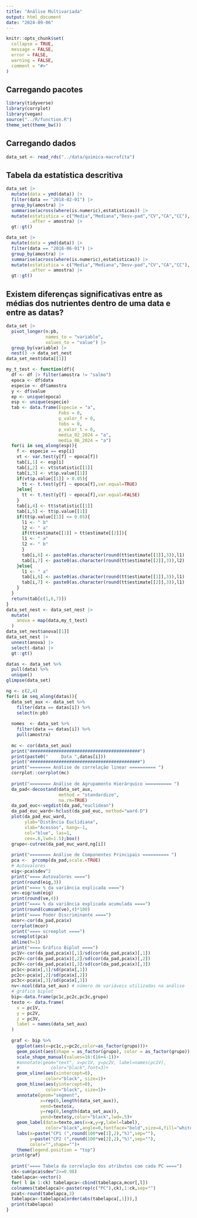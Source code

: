 ```yaml
---
title: "Análise Multivariada"
output: html_document
date: "2024-09-06"
---
```


```r
knitr::opts_chunk$set(
  collapse = TRUE,
  message = FALSE,
  error = FALSE,
  warning = FALSE,
  comment = "#>"
)
```

## Carregando pacotes

```r
library(tidyverse)
library(corrplot)
library(vegan)
source("../R/function.R")
theme_set(theme_bw())
```

## Carregando dados

```r
data_set <- read_rds("../data/quimica-macrofita")
```


## Tabela da estatística descritiva
```r
data_set |> 
  mutate(data = ymd(data)) |> 
  filter(data == "2018-02-01") |> 
  group_by(amostra) |> 
  summarise(across(where(is.numeric),estatisticas)) |> 
  mutate(estatistica = c("Media","Mediana","Desv-pad","CV","CA","CC"),
         .after = amostra) |> 
  gt::gt()
```
```r
data_set |> 
  mutate(data = ymd(data)) |> 
  filter(data == "2018-06-01") |> 
  group_by(amostra) |> 
  summarise(across(where(is.numeric),estatisticas)) |> 
  mutate(estatistica = c("Media","Mediana","Desv-pad","CV","CA","CC"),
         .after = amostra) |> 
  gt::gt()
```
## Existem diferenças significativas entre as médias dos nutrientes dentro de uma data e entre as datas?

```r
data_set |> 
  pivot_longer(n:pb, 
               names_to = "variable", 
               values_to = "value") |> 
  group_by(variable) |> 
  nest() -> data_set_nest
data_set_nest$data[[1]]

my_t_test <- function(df){
  df <- df |> filter(amostra != "salmo")
  epoca <- df$data
  especie <- df$amostra
  y <- df$value
  ep <- unique(epoca)
  esp <- unique(especie)
  tab <- data.frame(Especie = "a",
                    Fobs = 0,
                    p_valor_f = 0,
                    tobs = 0,
                    p_valor_t = 0,
                    media_02_2024 = "a",
                    media_06_2024 = "a")
  for(i in seq_along(esp)){
    f <- especie == esp[i]
    vt <- var.test(y[f] ~ epoca[f])
    tab[i,1] <- esp[i]
    tab[i,2] <- vt$statistic[[1]]
    tab[i,3] <- vt$p.value[[1]]
    if(vt$p.value[[1]] > 0.05){
      tt <- t.test(y[f] ~ epoca[f],var.equal=TRUE)
    }else{
      tt <- t.test(y[f] ~ epoca[f],var.equal=FALSE)
    }
    tab[i,4] <- tt$statistic[[1]]
    tab[i,5] <- tt$p.value[[1]]
    if(tt$p.value[[1]] <= 0.05){
      l1 <- " b"
      l2 <- " a"
      if(tt$estimate[[1]] > tt$estimate[[2]]){
      l1 <- " a"
      l2 <- " b"  
      }
      tab[i,6] <- paste0(as.character(round(tt$estimate[[1]],3)),l1) 
      tab[i,7] <- paste0(as.character(round(tt$estimate[[2]],3)),l2) 
    }else{
      l1 <- " a"
      tab[i,6] <- paste0(as.character(round(tt$estimate[[1]],3)),l1) 
      tab[i,7] <- paste0(as.character(round(tt$estimate[[2]],3)),l1) 
    }
  }
  return(tab[c(1,6,7)])
}
data_set_nest <- data_set_nest |> 
  mutate(
    anova = map(data,my_t_test)
  )
data_set_nest$anova[[1]]
data_set_nest |> 
  unnest(anova) |> 
  select(-data) |> 
  gt::gt()
```


```r
datas <- data_set %>% 
  pull(data) %>% 
  unique()
glimpse(data_set)
```


```r
ng <- c(2,4)
for(i in seq_along(datas)){
  data_set_aux <- data_set %>% 
    filter(data == datas[i]) %>% 
    select(n:pb)
  
  nomes  <- data_set %>% 
    filter(data == datas[i]) %>%  
    pull(amostra)
  
  mc <- cor(data_set_aux)
  print("##########################################")
  print(paste0("     Data ",datas[i]))
  print("##########################################")
  print("======== Análise de correlação linear ========== ")
  corrplot::corrplot(mc)
  
  print("======== Análise de Agrupamento Hierárquico ========== ")
  da_pad<-decostand(data_set_aux, 
                    method = "standardize",
                    na.rm=TRUE)
  da_pad_euc<-vegdist(da_pad,"euclidean") 
  da_pad_euc_ward<-hclust(da_pad_euc, method="ward.D")
  plot(da_pad_euc_ward, 
       ylab="Distância Euclidiana",
       xlab="Acessos", hang=-1,
       col="blue", las=1,
       cex=.6,lwd=1.5);box()
  grupo<-cutree(da_pad_euc_ward,ng[i])
  
  print("======== Análise de Componentes Principais ========== ")
  pca <-  prcomp(da_pad,scale.=TRUE)
  # Autovalores
  eig<-pca$sdev^2
  print("==== Autovalores ====")
  print(round(eig,3))
  print("==== % da variância explicada ====")
  ve<-eig/sum(eig)
  print(round(ve,4))
  print("==== % da variância explicada acumulada ====")
  print(round(cumsum(ve),4)*100)
  print("==== Poder Discriminante ====")
  mcor<-cor(da_pad,pca$x)
  corrplot(mcor)
  print("==== screeplot ====")
  screeplot(pca)
  abline(h=1)
  print("==== Gráfico Biplot ====")
  pc1V<-cor(da_pad,pca$x)[,1]/sd(cor(da_pad,pca$x)[,1])
  pc2V<-cor(da_pad,pca$x)[,2]/sd(cor(da_pad,pca$x)[,2])
  pc3V<-cor(da_pad,pca$x)[,3]/sd(cor(da_pad,pca$x)[,3])
  pc1c<-pca$x[,1]/sd(pca$x[,1])
  pc2c<-pca$x[,2]/sd(pca$x[,2])
  pc3c<-pca$x[,3]/sd(pca$x[,3])
  nv<-ncol(data_set_aux) # número de variáveis utilizadas na análise
  # gráfico biplot
  bip<-data.frame(pc1c,pc2c,pc3c,grupo)
  texto <- data.frame(
    x = pc1V,
    y = pc2V,
    z = pc3V,
    label = names(data_set_aux)
  )
  
  graf <- bip %>% 
    ggplot(aes(x=pc1c,y=pc2c,color=as_factor(grupo)))+
    geom_point(aes(shape = as_factor(grupo), color = as_factor(grupo)), size = 3)+ theme_minimal() +
    scale_shape_manual(values=16:(16+4-1))+
    #annotate(geom="text", x=pc1V, y=pc2V, label=names(pc1V),
    #            color="black",font=3)+
    geom_vline(aes(xintercept=0),
               color="black", size=1)+
    geom_hline(aes(yintercept=0),
               color="black", size=1)+
    annotate(geom="segment",
             x=rep(0,length(data_set_aux)),
             xend=texto$x,
             y=rep(0,length(data_set_aux)),
             yend=texto$y,color="black",lwd=.5)+
    geom_label(data=texto,aes(x=x,y=y,label=label),
               color="black",angle=0,fontface="bold",size=4,fill="white")+
    labs(x=paste("CP1 (",round(100*ve[1],2),"%)",sep=""),
         y=paste("CP2 (",round(100*ve[2],2),"%)",sep=""),
         color="",shape="")+
    theme(legend.position = "top")
  print(graf)
  
  print("==== Tabela da correlação dos atributos com cada PC ====")
  ck<-sum(pca$sdev^2>=0.98)
  tabelapca<-vector()
  for( l in 1:ck) tabelapca<-cbind(tabelapca,mcor[,l])
  colnames(tabelapca)<-paste(rep(c("PC"),ck),1:ck,sep="")
  pcat<-round(tabelapca,3)
  tabelapca<-tabelapca[order(abs(tabelapca[,1])),]
  print(tabelapca)
}
```

